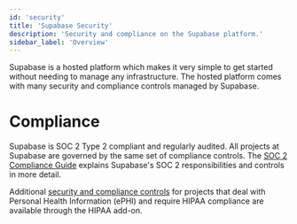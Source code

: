 ```yaml
---
id: 'security'
title: 'Supabase Security'
description: 'Security and compliance on the Supabase platform.'
sidebar_label: 'Overview'
---
```


Supabase is a hosted platform which makes it very simple to get started without needing to manage any infrastructure. The hosted platform comes with many security and compliance controls managed by Supabase.

# Compliance

Supabase is SOC 2 Type 2 compliant and regularly audited. All projects at Supabase are governed by the same set of compliance controls.
The [SOC 2 Compliance Guide](/docs/guides/security/soc-2-compliance) explains Supabase's SOC 2 responsibilities and controls in more detail.

Additional [security and compliance controls](/docs/guides/deployment/shared-responsibility-model#managing-healthcare-data) for projects that deal with Personal Health Information (ePHI) and require HIPAA compliance are available through the HIPAA add-on.
